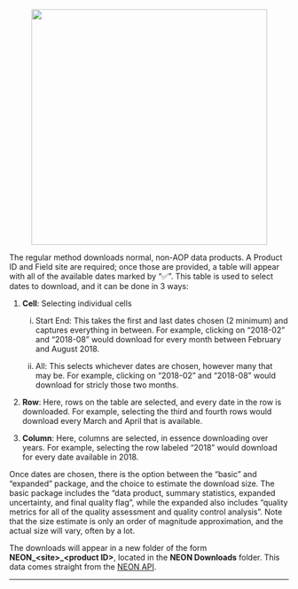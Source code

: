 <br>

<center><img src='https://github.com/cyverse-gis/NEON-Shiny-Browser/blob/master/Img/Help_download_regular.png?raw=true' height='425'></center>

The regular method downloads normal, non-AOP data products. A Product ID and Field site are required; once those are provided, a table will appear with all of the available dates marked by "✅". This table is used to select dates to download, and it can be done in 3 ways:

1. <b>Cell</b>: Selecting individual cells

    i) Start End: This takes the first and last dates chosen (2 minimum) and captures everything in between. For example, clicking on "2018-02" and "2018-08" would download for every month between February and August 2018.
    
    ii) All: This selects whichever dates are chosen, however many that may be. For example, clicking on "2018-02" and "2018-08" would download for stricly those two months.
2. <b>Row</b>: Here, rows on the table are selected, and every date in the row is downloaded. For example, selecting the third and fourth rows would download every March and April that is available.
3. <b>Column</b>: Here, columns are selected, in essence downloading over years. For example, selecting the row labeled "2018" would download for every date available in 2018.

Once dates are chosen, there is the option between the "basic" and "expanded" package, and the choice to estimate the download size. The basic package includes the "data product, summary statistics, expanded uncertainty, and final quality flag", while the expanded also includes "quality metrics for all of the quality assessment and quality control analysis". Note that the size estimate is only an order of magnitude approximation, and the actual size will vary, often by a lot.

The downloads will appear in a new folder of the form **NEON\_\<site\>\_\<product ID\>**, located in the **NEON Downloads** folder. This data comes straight from the <a href='http://data.neonscience.org/data-api' target='_blank'>NEON API</a>.

<hr>
